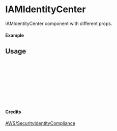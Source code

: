 
<Meta of={IAMIdentityCenter} title="AWS/SecurityIdentityCompliance/IAMIdentityCenter" />

# IAMIdentityCenter

IAMIdentityCenter component with different props.

#### Example

<Canvas of={IAMIdentityCenter.Primary} />

## Usage

```ts
import { IAMIdentityCenter } from "yadl-ui";

const Example = () => {
  return (
      <IAMIdentityCenter />
  );
};

export default Example;
```

#### Credits
[AWS/SecurityIdentityCompliance](https://aws-icons.com/)
